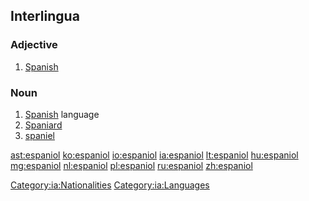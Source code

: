 ==Interlingua==

===Adjective===
{{head|ia|adjective}}

# [[Spanish]]

===Noun===
{{head|ia|noun}}

# [[Spanish]] language
# [[Spaniard]]
# [[spaniel]]

[[Category:ia:Nationalities]]
[[Category:ia:Languages]]

[[ast:espaniol]]
[[ko:espaniol]]
[[io:espaniol]]
[[ia:espaniol]]
[[lt:espaniol]]
[[hu:espaniol]]
[[mg:espaniol]]
[[nl:espaniol]]
[[pl:espaniol]]
[[ru:espaniol]]
[[zh:espaniol]]
